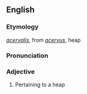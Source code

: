==English==

===Etymology===
{{etyl|la}} ''[[acervalis]]'', from ''[[acervus]]'', heap

===Pronunciation===
{{rfp}}
<!--Ad hoc pronunciation schemes are not used in Wiktionary. This pronunciation looks completely wrong in any case, and appears to be guess, as this word is obsolete and its pronunciation is not given in most dictionaries.
'''a*cer-val'''
AAH-shur-vohl
-->

===Adjective===
{{infl|en|adjective}}

# {{obsolete}} Pertaining to a heap